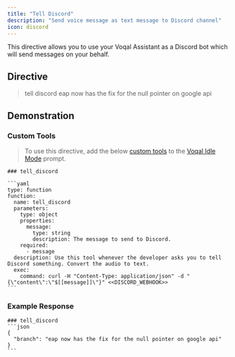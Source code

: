 ```yaml
---
title: "Tell Discord"
description: "Send voice message as text message to Discord channel"
icon: discord
---
```


This directive allows you to use your Voqal Assistant as a Discord bot which will send messages on your behalf.

## Directive

> tell discord eap now has the fix for the null pointer on google api

## Demonstration


### Custom Tools

> To use this directive, add the below [custom tools](/tools/overview/#custom-tools) to the [Voqal Idle Mode](/modes/embedded/idle) prompt.

````
### tell_discord

```yaml
type: function
function:
  name: tell_discord
  parameters:
    type: object
    properties:
      message:
        type: string
        description: The message to send to Discord.
    required:
      - message
  description: Use this tool whenever the developer asks you to tell Discord something. Convert the audio to text.
  exec:
    command: curl -H "Content-Type: application/json" -d "{\"content\":\"$[[message]]\"}" <<DISCORD_WEBHOOK>>
```
````

### Example Response

````
### tell_discord
```json
{
  "branch": "eap now has the fix for the null pointer on google api"
}
```
````
